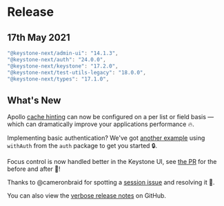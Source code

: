 
# Release

## 17th May 2021

```typescript
"@keystone-next/admin-ui": "14.1.3",
"@keystone-next/auth": "24.0.0",
"@keystone-next/keystone": "17.2.0",
"@keystone-next/test-utils-legacy": "18.0.0",
"@keystone-next/types": "17.1.0",
```

## What's New

Apollo [cache hinting](https://next.keystonejs.com/apis/schema#graphql) can now be configured on a per list or field basis — which can dramatically improve your applications performance 🔥.

Implementing basic authentication? We've got [another example](https://github.com/keystonejs/keystone/tree/master/examples/with-auth) using `withAuth` from the `auth` package to get you started 🔒.

Focus control is now handled better in the Keystone UI, see [the PR](https://github.com/keystonejs/keystone/pull/5670) for the before and after 👀!

Thanks to @cameronbraid for spotting a [session issue](https://github.com/keystonejs/keystone/pull/5727/files) and resolving it 🐛.

You can also view the [verbose release notes](https://github.com/keystonejs/keystone/releases/tag/2021-05-17) on GitHub.

